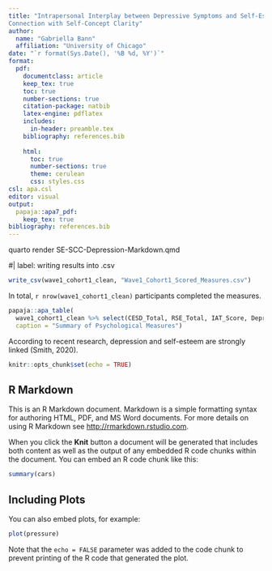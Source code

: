```yaml
---
title: "Intrapersonal Interplay between Depressive Symptoms and Self-Esteem: 
Connection with Self-Concept Clarity"
author: 
  name: "Gabriella Bann"
  affiliation: "University of Chicago"
date: "`r format(Sys.Date(), '%B %d, %Y')`"
format:
  pdf:
    documentclass: article
    keep_tex: true
    toc: true
    number-sections: true
    citation-package: natbib
    latex-engine: pdflatex
    includes:
      in-header: preamble.tex
    bibliography: references.bib
    
    html:
      toc: true
      number-sections: true
      theme: cerulean
      css: styles.css
csl: apa.csl
editor: visual
output:
  papaja::apa7_pdf:
    keep_tex: true
bibliography: references.bib
---
```


quarto render SE-SCC-Depression-Markdown.qmd

#| label: writing results into .csv
```r
write_csv(wave1_cohort1_clean, "Wave1_Cohort1_Scored_Measures.csv")
```

In total, `r nrow(wave1_cohort1_clean)` participants completed the measures.

```r
papaja::apa_table(
  wave1_cohort1_clean %>% select(CESD_Total, RSE_Total, IAT_Score, Depression_Level) %>% head(),
  caption = "Summary of Psychological Measures")
```

According to recent research, depression and self-esteem are strongly linked (Smith, 2020).

```r
knitr::opts_chunk$set(echo = TRUE)
```


## R Markdown

This is an R Markdown document. Markdown is a simple formatting syntax for authoring HTML, PDF, and MS Word documents. For more details on using R Markdown see <http://rmarkdown.rstudio.com>.

When you click the **Knit** button a document will be generated that includes both content as well as the output of any embedded R code chunks within the document. You can embed an R code chunk like this:

```r
summary(cars)
```

## Including Plots

You can also embed plots, for example:

```r
plot(pressure)
```

Note that the `echo = FALSE` parameter was added to the code chunk to prevent printing of the R code that generated the plot.
